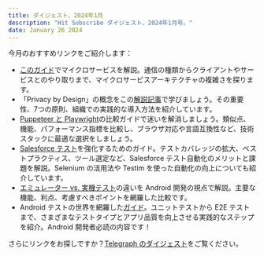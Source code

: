 ```yaml
---
title: ダイジェスト、2024年1月
description: "Hit Subscribe ダイジェスト、2024年1月号。"
date: January 26 2024
---
```


今月のおすすめリンクをご紹介します：
- [このガイド](https://www.architect.io/blog/2023-03-21/microservices-communication)でマイクロサービスを解説。通信の種類からクライアントやサービスとのやり取りまで、マイクロサービスアーキテクチャの複雑さを探ります。
- 「Privacy by Design」の概念をこの[解説記事](https://www.enov8.com/blog/what-is-privacy-by-design)で学びましょう。その重要性、7つの原則、組織での実践的な導入方法を紹介しています。
- [Puppeteer と Playwright](https://proxyrack.com/blog/playwright-vs-puppeteer/)の比較ガイドで迷いを解消しましょう。類似点、機能、パフォーマンス指標を比較し、ブラウザ対応や言語互換性など、技術スタックに最適な選択をしましょう。
- [Salesforce テスト](https://www.testim.io/blog/salesforce-test-automation-what-to-know/)を強化するためのガイド。テストカバレッジの拡大、ベストプラクティス、ツール選定など、Salesforce テスト自動化のメリットと課題を解説。Selenium の活用法や Testim を使った自動化の向上についても紹介しています。
- [エミュレーター vs. 実機テスト](https://www.tricentis.com/learn/android-emulator-vs-real-device-testing-key-differences)の違いを Android 開発の視点で解説。主要な機能、利点、考慮すべきポイントを網羅した比較です。
- Android テストの世界を網羅した[ガイド](https://www.tricentis.com/learn/android-testing-an-easy-introduction-with-examples)。ユニットテストから E2E テストまで、さまざまなテストタイプとアプリ品質を向上させる実践的なステップを紹介。Android 開発者必読の内容です！

さらにリンクをお探しですか？[Telegraph のダイジェスト](https://telegra.ph/Hit-Subscribe-Digest-Feb-2023-01-26)をご覧ください。
